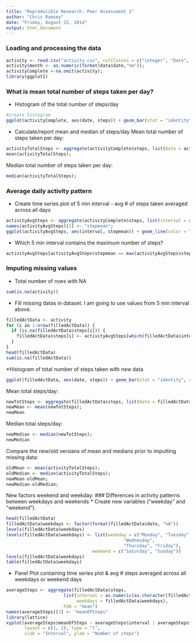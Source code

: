 ```yaml
---
title: "Reproducible Research: Peer Assessment 1"
author: "Chris Ramsey"
date: "Friday, August 15, 2014"
output: html_document
---
```

### Loading and processing the data
```r
activity <- read.csv("activity.csv", colClasses = c("integer", "Date", "factor"));
activity$month <- as.numeric(format(data$date,"%m"));
activityComplete <-na.omit(activity);
library(ggplot2)
```

### What is mean total number of steps taken per day?
* Histogram of the total number of steps/day
```r
#create histogram
ggplot(activityComplete, aes(date, steps)) + geom_bar(stat = "identity", colour = "#663399", fill = "#663399", width = .8) + facet_grid(. ~ month, scales = "free") + labs(title = "Histogram of Total Number of Steps Taken Each Day", x = "Date", y = "Total number of steps");
```

* Calculate/report mean and median of steps/day
Mean total number of steps taken per day:
```r
activityTotalSteps <- aggregate(activityComplete$steps, list(Date = activityComplete$date), FUN = "sum")$x;
mean(activityTotalSteps);
```

Median total number of steps taken per day:
```r
median(activityTotalSteps);
```

### Average daily activity pattern
* Create time series plot of 5 min interval - avg # of steps taken averaged across all days
```r
activityAvgSteps <- aggregate(activityComplete$steps, list(interval = as.numeric(as.character(activityComplete$interval))), FUN = "mean");
names(activityAvgSteps)[2] <- "stepmean";
ggplot(activityAvgSteps, aes(interval, stepmean)) + geom_line(color = "#663399", size = 0.8) + labs(title = "Time Series Plot of the 5-minute Interval", x = "5-minute intervals", y = "Average Number of Steps Taken");
```
* Which 5 min interval contains the maximum number of steps?
```r
activityAvgSteps[activityAvgSteps$stepmean == max(activityAvgSteps$stepmean), ];
```
### Imputing missing values
* Total number of rows with NA
```r
sum(is.na(activity))
```

* Fill missing datas in dataset.
I am going to use values from 5 min interval above.
```r
filledActData <- activity 
for (i in 1:nrow(filledActData)) {
  if (is.na(filledActData$steps[i])) {
    filledActData$steps[i] <- activityAvgSteps[which(filledActData$interval[i] == activityAvgSteps$interval), ]$stepmean
  }
}
head(filledActData)
sum(is.na(filledActData))
```

*Histogram of total number of steps taken with new data
```r
ggplot(filledActData, aes(date, steps)) + geom_bar(stat = "identity", colour = "#663399", fill = "#663399", width = 0.7) + facet_grid(. ~ month, scales = "free") + labs(title = "Histogram of Total Number of Steps Taken Each Day (no missing data)", x = "Date", y = "Total number of steps");
```

Mean total steps/day:
```r
newTotSteps <- aggregate(filledActData$steps, list(Date = filledActData$date), FUN = "sum")$x;
newMean <- mean(newTotSteps);
newMean
```

Median total steps/day:
```r
newMedian <- median(newTotSteps);
newMedian
```

Compare the new/old versians of mean and medians prior to imputting missing data:
```r
oldMean <- mean(activityTotalSteps);
oldMedian <- median(activityTotalSteps);
newMean-oldMean;
newMedian-oldMedian;
```

New factors weekend and weekday:
### Differences in activity patterns between weekdays and weekends
* Create new variables ("weekday" and "weekend").
```r
head(filledActData)
filledActData$weekdays <- factor(format(filledActData$date, "%A"))
levels(filledActData$weekdays)
levels(filledActData$weekdays) <- list(weekday = c("Monday", "Tuesday",
                                             "Wednesday", 
                                             "Thursday", "Friday"),
                                 weekend = c("Saturday", "Sunday"))
levels(filledActData$weekdays)
table(filledActData$weekdays)
```
* Panel Plot containing time series plot & avg # steps averaged across all weekdays or weekend days
```r
averageSteps <- aggregate(filledActData$steps, 
                      list(interval = as.numeric(as.character(filledActData$interval)), 
                           weekdays = filledActData$weekdays),
                      FUN = "mean")
names(averageSteps)[3] <- "meanOfSteps"
library(lattice)
xyplot(averageSteps$meanOfSteps ~ averageSteps$interval | averageSteps$weekdays, 
       layout = c(1, 2), type = "l", 
       xlab = "Interval", ylab = "Number of steps")
```

